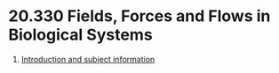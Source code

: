 # 20.330 Fields, Forces and Flows in Biological Systems

1. [Introduction and subject information](./l1)